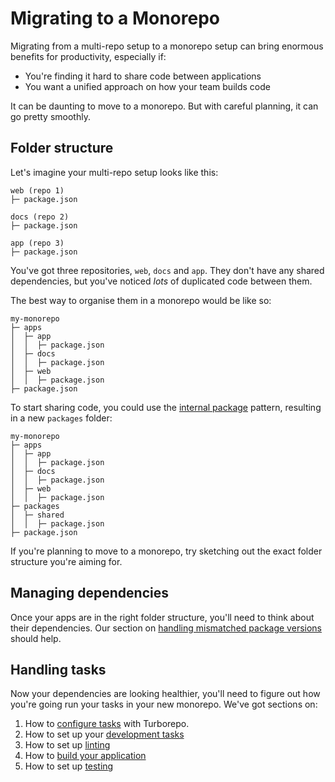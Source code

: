 
# Migrating to a Monorepo

Migrating from a multi-repo setup to a monorepo setup can bring enormous benefits for productivity, especially if:

- You're finding it hard to share code between applications
- You want a unified approach on how your team builds code

It can be daunting to move to a monorepo. But with careful planning, it can go pretty smoothly.

## Folder structure

Let's imagine your multi-repo setup looks like this:

```
web (repo 1)
├─ package.json

docs (repo 2)
├─ package.json

app (repo 3)
├─ package.json
```

You've got three repositories, `web`, `docs` and `app`. They don't have any shared dependencies, but you've noticed _lots_ of duplicated code between them.

The best way to organise them in a monorepo would be like so:

```
my-monorepo
├─ apps
│  ├─ app
│  │  ├─ package.json
│  ├─ docs
│  │  ├─ package.json
│  ├─ web
│  │  ├─ package.json
├─ package.json
```

To start sharing code, you could use the [internal package](/docs/handbook/sharing-code/internal-packages) pattern, resulting in a new `packages` folder:

```
my-monorepo
├─ apps
│  ├─ app
│  │  ├─ package.json
│  ├─ docs
│  │  ├─ package.json
│  ├─ web
│  │  ├─ package.json
├─ packages
│  ├─ shared
│  │  ├─ package.json
├─ package.json
```

<Callout type="idea">
  If you're planning to move to a monorepo, try sketching out the exact folder structure you're aiming for.
</Callout>

## Managing dependencies

Once your apps are in the right folder structure, you'll need to think about their dependencies. Our section on [handling mismatched package versions](/docs/handbook/package-installation#handling-mis-matched-package-versions) should help.

## Handling tasks

Now your dependencies are looking healthier, you'll need to figure out how you're going run your tasks in your new monorepo. We've got sections on:

1. How to [configure tasks](/docs/core-concepts/running-tasks) with Turborepo.
1. How to set up your [development tasks](/docs/handbook/dev)
1. How to set up [linting](/docs/handbook/linting/basics)
1. How to [build your application](/docs/handbook/building-your-app)
1. How to set up [testing](/docs/handbook/testing)

